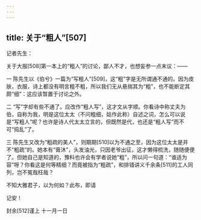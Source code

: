 ```yaml
---
---
---
```

title: 关于“粗人”[507]
---




记者先生：

关于大报[508]第一本上的“粗人”的讨论，鄙人不才，也想妄参一点末议：——

一 陈先生以《伯兮》一篇为“写粗人”[509]，这“粗”字是无所谓通不通的。因为皮肤，衣服，诗上都没有明言粗不粗，所以我们无从悬揣其为“粗”，也不能断定其颇“细”：这应该暂置于讨论之外。

二 “写”字却有些不通了。应改作“粗人写”，这才文从字顺。你看诗中称丈夫为伯，自称为我，明是这位太太（不问粗细，姑作此称）自述之词，怎么可以说是“写粗人”呢？也许是诗人代太太立言的，但既然是代，也还是“粗人写”而不可“捣乱”了。

三 陈先生又改为“粗疏的美人”，则期期[510]以为不通之至，因为这位太太是并不“粗疏”的。她本有“膏沐”，头发油光，只因老爷出征，这才懒得梳洗，随随便便了。但她自己是知道的，豫料也许会有学者说她“粗”，所以问一句道：“谁适为容”呀？你看这是何等精细？而竟被指为“粗疏”，和排错讲义千余条[511]的工人同列，岂不冤哉枉哉？

不知大雅君子，以为何如？此布，即请

记安！

封余[512]谨上 十一月一日